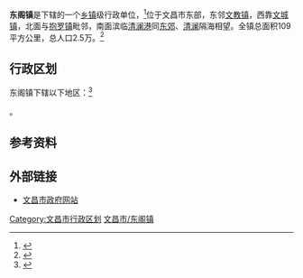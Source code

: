 {{中国乡级行政区|46/90/05/106/000
|景观照片文件名 =Dongge, Wenchang, Hainan, China.jpg
|景观照片描述 = 
|建置时间 = 
|政府驻地 = 
|总面积 = 109 平方公里
|总人口 = 2.5万
|人口密度 = 
|GDP = 
|邮政编码 = 571336
|电话区号 = 0898
|官方网站 = 
|网站名称 = 
}}
'''东阁镇'''是{{PRC admin/fullname|46/90/05/106/000|3}}下辖的一个[[乡镇|乡镇]]级行政单位，<ref>{{PRC admin/ref sgc|{{PRC admin/parent|46/90/05/106/000}}}}</ref>位于文昌市东部，东邻[[文教镇|文教镇]]，西靠[[文城镇|文城镇]]，北面与[[抱罗镇|抱罗镇]]毗邻，南面滨临[[清澜港|清澜港]]同[[东郊镇|东郊]]、[[清澜街道|清澜]]隔海相望。全镇总面积109平方公里，总人口2.5万。<ref>{{cite web| language =zh-cn| publisher =文昌市人民政府| title =东阁镇| url =http://www.wenchang.gov.cn/zjwc.php?ClassID=597&ID=1732| date =| accessdate =2013-04-13| archive-date =2011-07-16| archive-url =https://web.archive.org/web/20110716114552/http://www.wenchang.gov.cn/zjwc.php?ClassID=597&ID=1732}}</ref>

==行政区划==
东阁镇下辖以下地区：<ref>{{PRC admin/ref sgc|46/90/05/106/000}}</ref>

{{PRC admin/children|46/90/05/106/000}}。
==参考资料==
{{reflist}}
==外部链接==
*[https://archive.is/20070702105038/http://www.wenchang.gov.cn/cgi-bin/default.asp 文昌市政府网站]

{{海南小作品}}
{{文昌市行政区划}}
[[Category:文昌市行政区划|Category:文昌市行政区划]]
[[Category:海南乡镇|文昌市/东阁镇]]